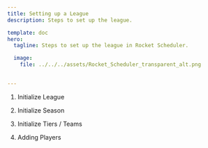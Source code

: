 ```yaml
---
title: Setting up a League
description: Steps to set up the league.

template: doc
hero:
  tagline: Steps to set up the league in Rocket Scheduler.

  image:
    file: ../../../assets/Rocket_Scheduler_transparent_alt.png

  
---
```


<Steps>

1.
    Initialize League 

2.  
    Initialize Season

3. 
    Initialize Tiers / Teams

4. 
    Adding Players


</Steps>